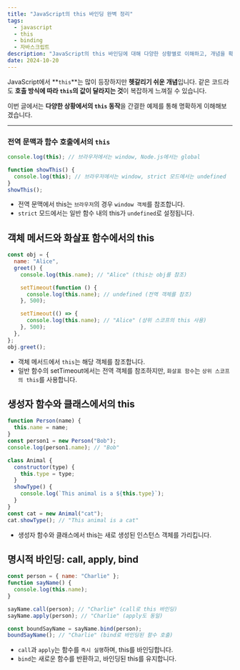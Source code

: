 ```yaml
---
title: "JavaScript의 this 바인딩 완벽 정리"
tags:
  - javascript
  - this
  - binding
  - 자바스크립트
description: "JavaScript의 this 바인딩에 대해 다양한 상황별로 이해하고, 개념을 확실히 잡아보는 블로그 포스트입니다."
date: 2024-10-20
---
```


JavaScript에서 **`this`**는 많이 등장하지만 **헷갈리기 쉬운 개념**입니다. 같은 코드라도 **호출 방식에 따라 `this`의 값이 달라지는 것**이 복잡하게 느껴질 수 있습니다.

이번 글에서는 **다양한 상황에서의 `this` 동작**을 간결한 예제를 통해 명확하게 이해해보겠습니다.

---

### **전역 문맥과 함수 호출에서의 `this`**

```javascript
console.log(this); // 브라우저에서는 window, Node.js에서는 global

function showThis() {
  console.log(this); // 브라우저에서는 window, strict 모드에서는 undefined
}
showThis();
```

- 전역 문맥에서 this는 `브라우저`의 경우 `window 객체`를 참조합니다.
- `strict` 모드에서는 일반 함수 내의 this가 `undefined`로 설정됩니다.

## 객체 메서드와 화살표 함수에서의 this

```javascript
const obj = {
  name: "Alice",
  greet() {
    console.log(this.name); // "Alice" (this는 obj를 참조)

    setTimeout(function () {
      console.log(this.name); // undefined (전역 객체를 참조)
    }, 500);

    setTimeout(() => {
      console.log(this.name); // "Alice" (상위 스코프의 this 사용)
    }, 500);
  },
};
obj.greet();
```

- 객체 메서드에서 `this`는 해당 객체를 참조합니다.
- 일반 함수의 setTimeout에서는 전역 객체를 참조하지만, `화살표 함수`는 `상위 스코프의 this`를 사용합니다.

## 생성자 함수와 클래스에서의 this

```javascript
function Person(name) {
  this.name = name;
}
const person1 = new Person("Bob");
console.log(person1.name); // "Bob"

class Animal {
  constructor(type) {
    this.type = type;
  }
  showType() {
    console.log(`This animal is a ${this.type}`);
  }
}
const cat = new Animal("cat");
cat.showType(); // "This animal is a cat"
```

- 생성자 함수와 클래스에서 this는 새로 생성된 인스턴스 객체를 가리킵니다.

## 명시적 바인딩: call, apply, bind

```javascript
const person = { name: "Charlie" };
function sayName() {
  console.log(this.name);
}

sayName.call(person); // "Charlie" (call로 this 바인딩)
sayName.apply(person); // "Charlie" (apply도 동일)

const boundSayName = sayName.bind(person);
boundSayName(); // "Charlie" (bind로 바인딩된 함수 호출)
```

- `call`과 `apply`는 함수를 `즉시 실행`하며, this를 바인딩합니다.
- `bind`는 새로운 함수를 반환하고, 바인딩된 this를 유지합니다.
